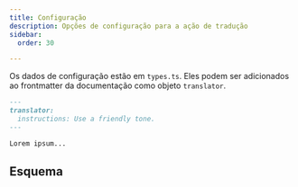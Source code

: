 ```yaml
---
title: Configuração
description: Opções de configuração para a ação de tradução
sidebar:
  order: 30

---
```



Os dados de configuração estão em `types.ts`.
Eles podem ser adicionados ao frontmatter da documentação como objeto `translator`.

```markdown
---
translator:
  instructions: Use a friendly tone.
---

Lorem ipsum...
```

## Esquema

<Code lang="ts" code={types} title="Tipo de Configuração" />
